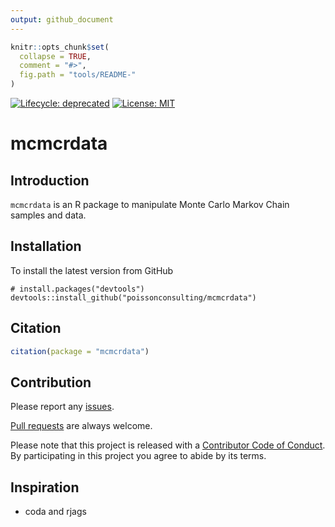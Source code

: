 ```yaml
---
output: github_document
---
```


<!-- README.md is generated from README.Rmd. Please edit that file -->

```r
knitr::opts_chunk$set(
  collapse = TRUE,
  comment = "#>",
  fig.path = "tools/README-"
)
```

[![Lifecycle: deprecated](https://img.shields.io/badge/lifecycle-deprecated-orange.svg)](https://lifecycle.r-lib.org/articles/stages.html#deprecated)
[![License: MIT](https://img.shields.io/badge/License-MIT-green.svg)](https://opensource.org/licenses/MIT)

# mcmcrdata

## Introduction

`mcmcrdata` is an R package to manipulate Monte Carlo Markov Chain samples and data.

## Installation

To install the latest version from GitHub
```
# install.packages("devtools")
devtools::install_github("poissonconsulting/mcmcrdata")
```

## Citation

```r
citation(package = "mcmcrdata")
```

## Contribution

Please report any [issues](https://github.com/poissonconsulting/mcmcrdata/issues).

[Pull requests](https://github.com/poissonconsulting/mcmcrdata/pulls) are always welcome.

Please note that this project is released with a [Contributor Code of Conduct](CONDUCT.md). By participating in this project you agree to abide by its terms.

## Inspiration

- coda and rjags
